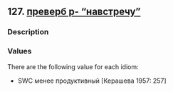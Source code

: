 ## 127. <a href =  'https://agricolamz.github.io/The_Circassian_Isoglosses_Database/127.html'>преверб p- "навстречу"</a>
### Description



### Values
There are the following value for each idiom:

* SWC  менее продуктивный [Керашева 1957: 257] 

